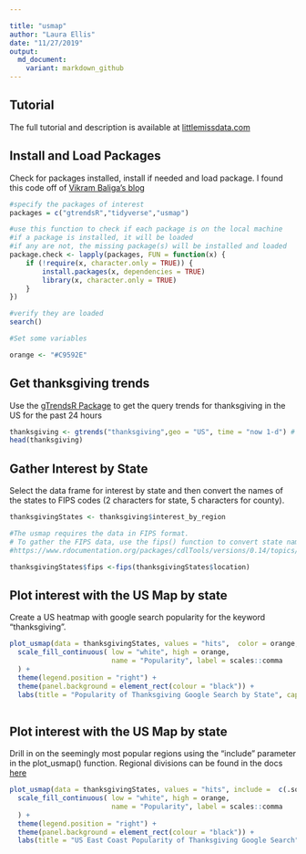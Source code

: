 ```yaml
---

title: "usmap"
author: "Laura Ellis"
date: "11/27/2019"
output:
  md_document:
    variant: markdown_github
---
```


## Tutorial 

The full tutorial and description is available at [littlemissdata.com](https://www.littlemissdata.com/blog)

## Install and Load Packages

Check for packages installed, install if needed and load package.  I found this code off of
[Vikram Baliga's blog](https://www.vikram-baliga.com/blog/2015/7/19/a-hassle-free-way-to-verify-that-r-packages-are-installed-and-loaded)

```r
#specify the packages of interest
packages = c("gtrendsR","tidyverse","usmap")

#use this function to check if each package is on the local machine
#if a package is installed, it will be loaded
#if any are not, the missing package(s) will be installed and loaded
package.check <- lapply(packages, FUN = function(x) {
    if (!require(x, character.only = TRUE)) {
        install.packages(x, dependencies = TRUE)
        library(x, character.only = TRUE)
    }
})

#verify they are loaded
search()

#Set some variables

orange <- "#C9592E"

```


## Get thanksgiving trends

Use the [gTrendsR Package](https://cran.r-project.org/web/packages/gtrendsR/gtrendsR.pdf) to get the query trends for thanksgiving in the US for the past 24 hours

```r
thanksgiving <- gtrends("thanksgiving",geo = "US", time = "now 1-d") # last day
head(thanksgiving)
```

## Gather Interest by State

Select the data frame for interest by state and then convert the names of the states to FIPS codes (2 characters for state, 5 characters for county).

```r

thanksgivingStates <- thanksgiving$interest_by_region

#The usmap requires the data in FIPS format.
# To gather the FIPS data, use the fips() function to convert state name to code
#https://www.rdocumentation.org/packages/cdlTools/versions/0.14/topics/fips

thanksgivingStates$fips <-fips(thanksgivingStates$location)

```

## Plot interest with the US Map by state

Create a US heatmap with google search popularity for the keyword "thanksgiving".

```r

plot_usmap(data = thanksgivingStates, values = "hits",  color = orange, labels=FALSE) + 
  scale_fill_continuous( low = "white", high = orange, 
                         name = "Popularity", label = scales::comma
  ) + 
  theme(legend.position = "right") + 
  theme(panel.background = element_rect(colour = "black")) + 
  labs(title = "Popularity of Thanksgiving Google Search by State", caption = "Source: @littlemissdata") 
  
```



## Plot interest with the US Map by state

Drill in on the seemingly most popular regions using the "include" parameter in the plot_usmap() function.  Regional divisions can be found in the docs [here](https://cran.r-project.org/web/packages/usmap/usmap.pdf)

```r

plot_usmap(data = thanksgivingStates, values = "hits", include =  c(.south_atlantic, .mid_atlantic), color = orange, labels=TRUE) + 
  scale_fill_continuous( low = "white", high = orange, 
                         name = "Popularity", label = scales::comma
  ) + 
  theme(legend.position = "right") + 
  theme(panel.background = element_rect(colour = "black")) + 
  labs(title = "US East Coast Popularity of Thanksgiving Google Search", caption = "Source: @littlemissdata") 
  
```


